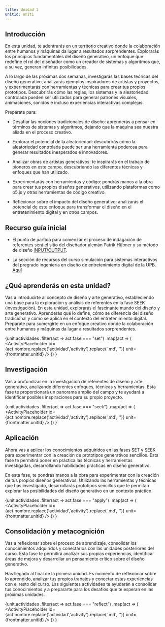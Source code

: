 ```yaml
---
title: Unidad 1
unitId: unit1
---
```




## Introducción

En esta unidad, te adentrarás en un territorio creativo donde la colaboración entre humanos y 
máquinas da lugar a resultados sorprendentes. Explorarás los principios fundamentales del 
diseño generativo, un enfoque que redefine el rol del diseñador como un creador de sistemas 
y algoritmos que, a su vez, generan infinitas posibilidades.

A lo largo de las próximas dos semanas, investigarás las bases teóricas del diseño generativo, 
analizarás ejemplos inspiradores de artistas y proyectos, y experimentarás con herramientas 
y técnicas para crear tus propios prototipos. Descubrirás cómo las reglas, los sistemas y 
la aleatoriedad controlada pueden ser utilizados para generar patrones visuales, animaciones, 
sonidos e incluso experiencias interactivas complejas.

Prepárate para:

- Desafiar las nociones tradicionales de diseño: aprenderás a pensar en términos de sistemas y 
algoritmos, dejando que la máquina sea nuestra aliada en el proceso creativo.

- Explorar el potencial de la aleatoriedad: descubrirás cómo la aleatoriedad controlada puede 
ser una herramienta poderosa para generar resultados inesperados e innovadores.

- Analizar obras de artistas generativos: te inspirarás en el trabajo de pioneros en este campo, 
descubriendo las diferentes técnicas y enfoques que han utilizado.

- Experimentarás con herramientas y código: pondrás manos a la obra para crear tus propios diseños 
generativos, utilizando plataformas como p5.js y otras herramientas de código creativo.

- Reflexionar sobre el impacto del diseño generativo: analizarás el potencial de este enfoque para 
transformar el diseño en el entretenimiento digital y en otros campos.

## Recurso guía inicial

- El punto de partida para comenzar el proceso de indagación de referentes será el sitio del diseñador 
alemán Patrik Hübner y su método de diseño [INPUT/OUTPUT](https://www.patrik-huebner.com/method/). 

- La sección de recursos del curso simulación para sistemas interactivos del pregrado ingeniería 
en diseño de entretenimiento digital de la UPB. [Aquí](https://jfupb.github.io/simulacion-2025-10-simulacion-template2025-10/units/resources/)

## ¿Qué aprenderás en esta unidad?

Vas a introducirte al concepto de diseño y arte generativo, estableciendo una base para la exploración 
y análisis de referentes en la fase SEEK (investigación). En esta unidad, explorarás el fascinante mundo 
del diseño y arte generativo. Aprenderás qué lo define, cómo se diferencia del diseño tradicional y 
cómo se aplica en el contexto del entretenimiento digital. Prepárate para sumergirte en un enfoque 
creativo donde la colaboración entre humanos y máquinas da lugar a resultados sorprendentes.


{unit.actividades
  .filter(act => act.fase === "set")
  .map(act => (
    <ActivityPlaceholder 
      id={act.nombre.replace('actividad','activity').replace('.md', '')} 
      unit={frontmatter.unitId} 
    />
  ))
}

## Investigación

Vas a profundizar en la investigación de referentes de diseño y arte generativo, analizando diferentes 
enfoques, técnicas y herramientas. Esta fase te proporcionará un panorama amplio del campo y te ayudará 
a identificar posibles inspiraciones para su propio proyecto.

{unit.actividades
  .filter(act => act.fase === "seek")
  .map(act => (
    <ActivityPlaceholder 
      id={act.nombre.replace('actividad','activity').replace('.md', '')} 
      unit={frontmatter.unitId}
    />
  ))
}

## Aplicación

Ahora vas a aplicar los conocimientos adquiridos en las fases SET y SEEK para experimentar con la creación de 
prototipos generativos sencillos. Esta fase te permitirá poner en práctica las técnicas y herramientas 
investigadas, desarrollando habilidades prácticas en diseño generativo.

En esta fase, te pondrás manos a la obra para experimentar con la creación de tus propios diseños generativos. 
Utilizando las herramientas y técnicas que has investigado, desarrollarás prototipos sencillos que te permitan 
explorar las posibilidades del diseño generativo en un contexto práctico. 


{unit.actividades
  .filter(act => act.fase === "apply")
  .map(act => (
    <ActivityPlaceholder 
      id={act.nombre.replace('actividad','activity').replace('.md', '')} 
      unit={frontmatter.unitId} 
    />
  ))
}

## Consolidación y metacognición

Vas a reflexionar sobre el proceso de aprendizaje, consolidar los conocimientos adquiridos y 
conectarlos con las unidades posteriores del curso. Esta fase te permitirá analizar sus propias 
experiencias, identificar áreas de mejora y desarrollar un pensamiento crítico sobre el 
diseño generativo.

Has llegado al final de la primera unidad. Es momento de reflexionar sobre lo aprendido, analizar 
tus propios trabajos y conectar estas experiencias con el resto del curso. Las siguientes actividades 
te ayudarán a consolidar tus conocimientos y a prepararte para los desafíos que te esperan en las 
próximas unidades.

{unit.actividades
  .filter(act => act.fase === "reflect")
  .map(act => (
    <ActivityPlaceholder 
      id={act.nombre.replace('actividad','activity').replace('.md', '')} 
      unit={frontmatter.unitId} 
    />
  ))
}




